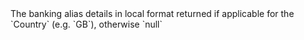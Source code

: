 
<ResponseField name="LocalAccountDetails" type="object" >    
The banking alias details in local format returned if applicable for the `Country` (e.g. `GB`), otherwise `null`
<Expandable>
<SortCode1Response/>
<AccountNumber3Response/>
</Expandable>
</ResponseField>